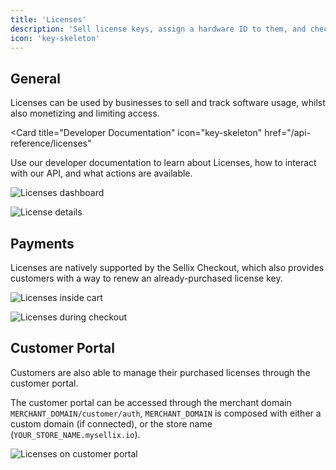 ```yaml
---
title: 'Licenses'
description: 'Sell license keys, assign a hardware ID to them, and check the validity of your customers'
icon: 'key-skeleton'
---
```


## General

Licenses can be used by businesses to sell and track software usage, whilst also monetizing and limiting access.

<Card
  title="Developer Documentation"
  icon="key-skeleton"
  href="/api-reference/licenses"
>
  Use our developer documentation to learn about Licenses, how to interact with our API, and what actions are available.
</Card>

<img
  className="block"
  src="https://cdn.sellix.io/static/documentation/images/licenses/dashboard.png"
  alt="Licenses dashboard"
/>

<img
  className="block"
  src="https://cdn.sellix.io/static/documentation/images/licenses/dashboard-detail.png"
  alt="License details"
/>

## Payments

Licenses are natively supported by the Sellix Checkout, which also provides customers with a way to renew an already-purchased license key.

<img
  className="block"
  src="https://cdn.sellix.io/static/documentation/images/licenses/cart.png"
  alt="Licenses inside cart"
/>

<img
  className="block"
  src="https://cdn.sellix.io/static/documentation/images/licenses/checkout.png"
  alt="Licenses during checkout"
/>

## Customer Portal

Customers are also able to manage their purchased licenses through the customer portal.

<Info>The customer portal can be accessed through the merchant domain `MERCHANT_DOMAIN/customer/auth`, `MERCHANT_DOMAIN` is composed with either a custom domain (if connected), or the store name (`YOUR_STORE_NAME.mysellix.io`).</Info>

<img
  className="block"
  src="https://cdn.sellix.io/static/documentation/images/licenses/customer-portal.png"
  alt="Licenses on customer portal"
/>
